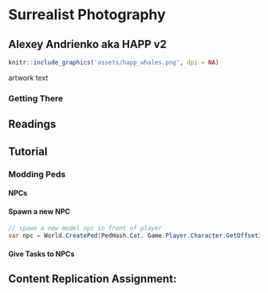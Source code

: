 # Surrealist Photography

## Alexey Andrienko aka HAPP v2

```r
knitr::include_graphics('assets/happ_whales.png', dpi = NA)
```
artwork text

### Getting There

## Readings

## Tutorial

### Modding Peds

#### NPCs

#### Spawn a new NPC

```cs
// spawn a new model npc in front of player
var npc = World.CreatePed(PedHash.Cat, Game.Player.Character.GetOffsetInWorldCoords(new Vector3(0, 5, 0))); 
```

#### Give Tasks to NPCs

## Content Replication Assignment:
